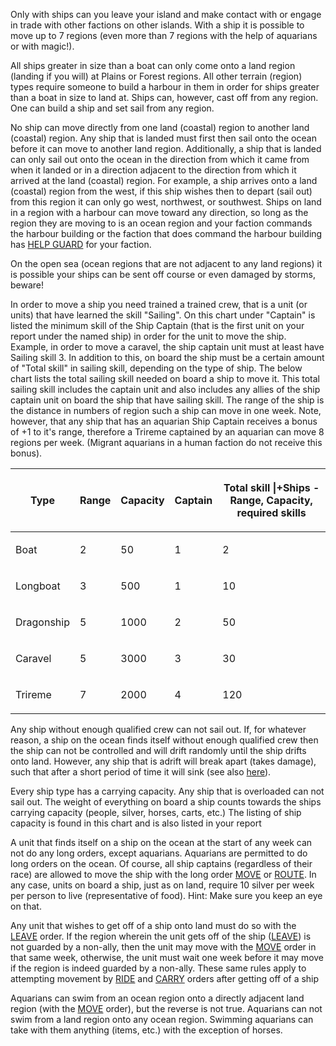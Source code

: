 Only with ships can you leave your island and make contact with or engage in trade with other factions on other islands. With a ship it is possible to move up to 7 regions (even more than 7 regions with the help of aquarians or with magic!).

All ships greater in size than a boat can only come onto a land region (landing if you will) at Plains or Forest regions. All other terrain (region) types require someone to build a harbour in them in order for ships greater than a boat in size to land at. Ships can, however, cast off from any region. One can build a ship and set sail from any region.

No ship can move directly from one land (coastal) region to another land (coastal) region. Any ship that is landed must first then sail onto the ocean before it can move to another land region. Additionally, a ship that is landed can only sail out onto the ocean in the direction from which it came from when it landed or in a direction adjacent to the direction from which it arrived at the land (coastal) region. For example, a ship arrives onto a land (coastal) region from the west, if this ship wishes then to depart (sail out) from this region it can only go west, northwest, or southwest. Ships on land in a region with a harbour can move toward any direction, so long as the region they are moving to is an ocean region and your faction commands the harbour building or the faction that does command the harbour building has [[HELP|HELP GUARD]] for your faction.

On the open sea (ocean regions that are not adjacent to any land regions) it is possible your ships can be sent off course or even damaged by storms, beware!

In order to move a ship you need trained a trained crew, that is a unit (or units) that have learned the skill "Sailing". On this chart under "Captain" is listed the minimum skill of the Ship Captain (that is the first unit on your report under the named ship) in order for the unit to move the ship. Example, in order to move a caravel, the ship captain unit must at least have Sailing skill 3. In addition to this, on board the ship must be a certain amount of "Total skill" in sailing skill, depending on the type of ship. The below chart lists the total sailing skill needed on board a ship to move it. This total sailing skill includes the captain unit and also includes any allies of the ship captain unit on board the ship that have sailing skill. The range of the ship is the distance in numbers of region such a ship can move in one week. Note, however, that any ship that has an aquarian Ship Captain receives a bonus of +1 to it's range, therefore a Trireme captained by an aquarian can move 8 regions per week. (Migrant aquarians in a human faction do not receive this bonus).

{| border="0" cellspacing="1" align="center"
|- style="background-color:#aaaaaa"
!Type 	!!Range 	!!Capacity 	!!Captain 	!!Total skill
|+Ships - Range, Capacity, required skills
|- style="background-color:#eeeeee"
|Boat   	||2 	||50 	||1 	||2
|- style="background-color:#cccccc"
|Longboat 	||3 	||500 	||1 	||10
|- style="background-color:#eeeeee"
|Dragonship 	||5 	||1000 	||2 	||50
|- style="background-color:#cccccc"
|Caravel 	||5 	||3000 	||3 	||30
|- style="background-color:#eeeeee"
|Trireme 	||7 	||2000 	||4 	||120
|}

Any ship without enough qualified crew can not sail out. If, for whatever reason, a ship on the ocean finds itself without enough qualified crew then the ship can not be controlled and will drift randomly until the ship drifts onto land. However, any ship that is adrift will break apart (takes damage), such that after a short period of time it will sink (see also [[Ships|here]]).

Every ship type has a carrying capacity. Any ship that is overloaded can not sail out. The weight of everything on board a ship counts towards the ships carrying capacity (people, silver, horses, carts, etc.) The listing of ship capacity is found in this chart and is also listed in your report

A unit that finds itself on a ship on the ocean at the start of any week can not do any long orders, except aquarians. Aquarians are permitted to do long orders on the ocean. Of course, all ship captains (regardless of their race) are allowed to move the ship with the long order [[MOVE]] or [[ROUTE]]. In any case, units on board a ship, just as on land, require 10 silver per week per person to live (representative of food). Hint: Make sure you keep an eye on that.

Any unit that wishes to get off of a ship onto land must do so with the [[LEAVE]] order. If the region wherein the unit gets off of the ship ([[LEAVE]]) is not guarded by a non-ally, then the unit may move with the [[MOVE]] order in that same week, otherwise, the unit must wait one week before it may move if the region is indeed guarded by a non-ally. These same rules apply to attempting movement by [[RIDE]] and [[CARRY]] orders after getting off of a ship

Aquarians can swim from an ocean region onto a directly adjacent land region (with the [[MOVE]] order), but the reverse is not true. Aquarians can not swim from a land region onto any ocean region. Swimming aquarians can take with them anything (items, etc.) with the exception of horses.